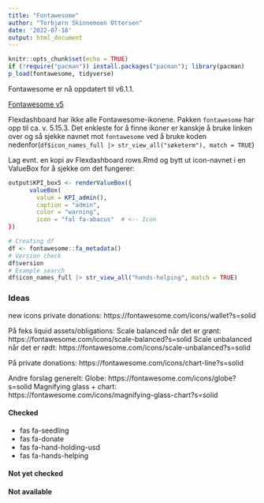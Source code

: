 ```yaml
---
title: "Fontawesome"
author: "Torbjørn Skinnemoen Ottersen"
date: '2022-07-18'
output: html_document
---
```


```r
knitr::opts_chunk$set(echo = TRUE)
if (!require("pacman")) install.packages("pacman"); library(pacman)
p_load(fontawesome, tidyverse)
```

Fontawesome er nå oppdatert til v6.1.1.

[Fontawesome v5](https://fontawesome.com/v5/search?m=free)

Flexdashboard har ikke alle Fontawesome-ikonene. Pakken `fontawesome` har opp til ca. v. 5.15.3. Det enkleste for å finne ikoner er kanskje å bruke linken over og så sjekke navnet mot `fontawesome` ved å bruke koden nedenfor(`df$icon_names_full |> str_view_all("søketerm"), match = TRUE`)

Lag evnt. en kopi av Flexdashboard rows.Rmd og bytt ut icon-navnet i en ValueBox for å sjekke om det fungerer:

```r
output$KPI_box5 <- renderValueBox({
      valueBox(
        value = KPI_admin(),
        caption = "admin",
        color = "warning",
        icon = "fal fa-abacus"  # <-- Icon
})
```



```r
# Creating df
df <- fontawesome::fa_metadata()
# Version check
df$version
# Example search
df$icon_names_full |> str_view_all("hands-helping", match = TRUE)
```

### Ideas

new icons
private donations:  https://fontawesome.com/icons/wallet?s=solid 

På feks liquid assets/obligations:
Scale balanced når det er grønt: https://fontawesome.com/icons/scale-balanced?s=solid
Scale unbalanced når det er rødt: https://fontawesome.com/icons/scale-unbalanced?s=solid

På private donations: https://fontawesome.com/icons/chart-line?s=solid

Andre forslag generelt:
Globe: https://fontawesome.com/icons/globe?s=solid
Magnifying glass + chart: https://fontawesome.com/icons/magnifying-glass-chart?s=solid


#### Checked

- fas fa-seedling
- fas fa-donate
- fas fa-hand-holding-usd
- fas fa-hands-helping

#### Not yet checked

#### Not available
